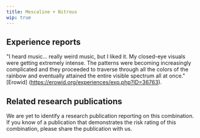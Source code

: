 ---
title: Mescaline + Nitrous
wip: true
---

## Experience reports

"I heard music... really weird music, but I liked it. My closed-eye visuals were getting extremely intense. The patterns were becoming increasingly complicated and they proceeded to traverse through all the colors of the rainbow and eventually attained the entire visible spectrum all at once." [Erowid] (https://erowid.org/experiences/exp.php?ID=36763).

## Related research publications

We are yet to identify a research publication reporting on this combination. If you know of a publication that demonstrates the risk rating of this combination, please share the publication with us.



